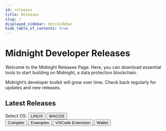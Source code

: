 ```yaml
---
id: releases
title: Releases
slug: /
displayed_sidebar: docsSidebar
hide_table_of_contents: true
---
```


# Midnight Developer Releases

Welcome to the Midnight Releases Page. Here, you can download essential tools to start building on Midnight, a data protection blockchain.

Midnight’s developer toolkit will grow over time. Check back regularly for updates and new releases.


## Latest Releases

<div class="button-container">
  <span class="select-os-label">Select OS:</span>
  <button class="linux">LINUX</button>
  <button class="macos">MACOS</button>
</div>



<div class="button-container">
  <a href="https://example.com/compiler-download" target="_blank" style={{ textDecoration: 'none' }}>
    <button class="section-button">Compiler</button>
  </a>
  <a href="https://example.com/examples-download" target="_blank" style={{ textDecoration: 'none' }}>
    <button class="section-button">Examples</button>
  </a>
  <a href="https://example.com/vscode-extension-download" target="_blank" style={{ textDecoration: 'none' }}>
    <button class="section-button">VSCode Extension</button>
  </a>
  <a href="https://example.com/wallet-download" target="_blank" style={{ textDecoration: 'none' }}>
    <button class="section-button">Wallet</button>
  </a>
</div>

